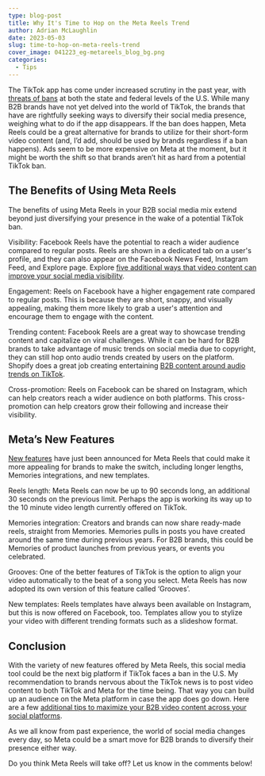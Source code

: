 ```yaml
---
type: blog-post
title: Why It's Time to Hop on the Meta Reels Trend
author: Adrian McLaughlin
date: 2023-05-03
slug: time-to-hop-on-meta-reels-trend
cover_image: 041223_eg-metareels_blog_bg.png
categories:
  - Tips
---
```

The TikTok app has come under increased scrutiny in the past year, with [threats of bans](https://www.socialmediatoday.com/news/tiktok-moves-to-the-next-stage-in-its-efforts-to-stave-off-a-us-ban/645488/) at both the state and federal levels of the U.S. While many B2B brands have not yet delved into the world of TikTok, the brands that have are rightfully seeking ways to diversify their social media presence, weighing what to do if the app disappears. If the ban does happen, Meta Reels could be a great alternative for brands to utilize for their short-form video content (and, I’d add, should be used by brands regardless if a ban happens). Ads seem to be more expensive on Meta at the moment, but it might be worth the shift so that brands aren’t hit as hard from a potential TikTok ban. 

## The Benefits of Using Meta Reels

The benefits of using Meta Reels in your B2B social media mix extend beyond just diversifying your presence in the wake of a potential TikTok ban. 

Visibility: Facebook Reels have the potential to reach a wider audience compared to regular posts. Reels are shown in a dedicated tab on a user's profile, and they can also appear on the Facebook News Feed, Instagram Feed, and Explore page. Explore [five additional ways that video content can improve your social media visibility](https://brandglue.com/blog/5-ways-digital-marketers-tap-power-social-video/).

Engagement: Reels on Facebook have a higher engagement rate compared to regular posts. This is because they are short, snappy, and visually appealing, making them more likely to grab a user's attention and encourage them to engage with the content.

Trending content: Facebook Reels are a great way to showcase trending content and capitalize on viral challenges. While it can be hard for B2B brands to take advantage of music trends on social media due to copyright, they can still hop onto audio trends created by users on the platform. Shopify does a great job creating entertaining [B2B content around audio trends on TikTok](https://www.tiktok.com/@shopify/video/7216018177334004998).

Cross-promotion: Reels on Facebook can be shared on Instagram, which can help creators reach a wider audience on both platforms. This cross-promotion can help creators grow their following and increase their visibility.

## Meta’s New Features

[New features](https://www.socialmediatoday.com/news/meta-adds-new-features-for-facebook-reels-including-longer-clips-and-memor/644141/#:~:text=Meta%20has%20announced%20some%20new,seconds%20on%20the%20previous%20limit.) have just been announced for Meta Reels that could make it more appealing for brands to make the switch, including longer lengths, Memories integrations, and new templates.

Reels length: Meta Reels can now be up to 90 seconds long, an additional 30 seconds on the previous limit. Perhaps the app is working its way up to the 10 minute video length currently offered on TikTok.

Memories integration: Creators and brands can now share ready-made reels, straight from Memories. Memories pulls in posts you have created around the same time during previous years. For B2B brands, this could be Memories of product launches from previous years, or events you celebrated.

Grooves: One of the better features of TikTok is the option to align your video automatically to the beat of a song you select. Meta Reels has now adopted its own version of this feature called ‘Grooves’.

New templates: Reels templates have always been available on Instagram, but this is now offered on Facebook, too. Templates allow you to stylize your video with different trending formats such as a slideshow format. 

## Conclusion

With the variety of new features offered by Meta Reels, this social media tool could be the next big platform if TikTok faces a ban in the U.S. My recommendation to brands nervous about the TikTok news is to post video content to both TikTok and Meta for the time being. That way you can build up an audience on the Meta platform in case the app does go down. Here are a few [additional tips to maximize your B2B video content across your social platforms](https://brandglue.com/blog/how-to-maximize-video-content-across-your-social-networks/). 

As we all know from past experience, the world of social media changes every day, so Meta could be a smart move for B2B brands to diversify their presence either way.

Do you think Meta Reels will take off? Let us know in the comments below!